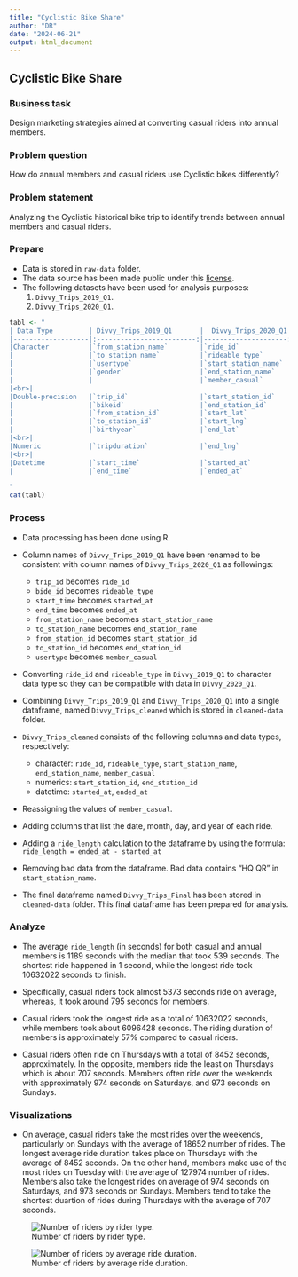 ```yaml
---
title: "Cyclistic Bike Share"
author: "DR"
date: "2024-06-21"
output: html_document
---
```


## Cyclistic Bike Share

### Business task
Design marketing strategies aimed at converting casual riders into annual members.

### Problem question
How do annual members and casual riders use Cyclistic bikes differently?

### Problem statement 
Analyzing the Cyclistic historical bike trip to identify trends between annual members and casual riders.

### Prepare
* Data is stored in `raw-data` folder. 
* The data source has been made public under this [license](https://divvybikes.com/data-license-agreement).
* The following datasets have been used for analysis purposes:
  1. `Divvy_Trips_2019_Q1`.
  2. `Divvy_Trips_2020_Q1`.

```r
tabl <- "
| Data Type         | Divvy_Trips_2019_Q1       |  Divvy_Trips_2020_Q1 |
|-------------------|:-------------------------:|---------------------:|
|Character          |`from_station_name`        |`ride_id`             |
|                   |`to_station_name`          |`rideable_type`       |
|                   |`usertype`                 |`start_station_name`  |
|                   |`gender`                   |`end_station_name`    |
|                   |                           |`member_casual`       |
|<br>|  
|Double-precision   |`trip_id`                  |`start_station_id`    |
|                   |`bikeid`                   |`end_station_id`      |
|                   |`from_station_id`          |`start_lat`           |
|                   |`to_station_id`            |`start_lng`           |
|                   |`birthyear`                |`end_lat`             |
|<br>|
|Numeric            |`tripduration`             |`end_lng`             |
|<br>|
|Datetime           |`start_time`               |`started_at`          |
|                   |`end_time`                 |`ended_at`            |

"
cat(tabl) 
```

### Process
* Data processing has been done using R.
* Column names of `Divvy_Trips_2019_Q1` have been renamed to be consistent with column names of `Divvy_Trips_2020_Q1` as followings:
  - `trip_id` becomes `ride_id`
  - `bide_id` becomes `rideable_type`
  - `start_time` becomes `started_at`
  - `end_time` becomes `ended_at`
  - `from_station_name` becomes `start_station_name`
  - `to_station_name` becomes `end_station_name`
  - `from_station_id` becomes `start_station_id`
  - `to_station_id` becomes `end_station_id`
  - `usertype` becomes `member_casual`
* Converting `ride_id` and `rideable_type` in `Divvy_2019_Q1` to character data type so they can be compatible with data in `Divvy_2020_Q1`.

* Combining `Divvy_Trips_2019_Q1` and `Divvy_Trips_2020_Q1` into a single dataframe, named `Divvy_Trips_cleaned` which is stored in `cleaned-data` folder. 

* `Divvy_Trips_cleaned` consists of the following columns and data types, respectively:
  - character: `ride_id`, `rideable_type`, `start_station_name`, `end_station_name`, `member_casual`
  - numerics: `start_station_id`, `end_station_id`
  - datetime: `started_at`, `ended_at`

* Reassigning the values of `member_casual`.

* Adding columns that list the date, month, day, and year of each ride.

* Adding a `ride_length` calculation to the dataframe by using the formula: `ride_length = ended_at - started_at`

* Removing bad data from the dataframe. Bad data contains "HQ QR" in `start_station_name`.

* The final dataframe named `Divvy_Trips_Final` has been stored in `cleaned-data` folder. This final dataframe has been prepared for analysis. 

### Analyze
* The average `ride_length` (in seconds) for both casual and annual members is 1189 seconds with the median that took 539 seconds. The shortest ride happened in 1 second, while the longest ride took 10632022 seconds to finish.  

* Specifically, casual riders took almost 5373 seconds ride on average, whereas, it took around 795 seconds for members.

* Casual riders took the longest ride as a total of 10632022 seconds, while members took about 6096428 seconds. The riding duration of members is approximately 57% compared to casual riders.

* Casual riders often ride on Thursdays with a total of 8452 seconds, approximately. In the opposite, members ride the least on Thursdays which is about 707 seconds. Members often ride over the weekends with approximately 974 seconds on Saturdays, and 973 seconds on Sundays.

### Visualizations
* On average, casual riders take the most rides over the weekends, particularly on Sundays with the average of 18652 number of rides. The longest average ride duration takes place on Thursdays with the average of 8452 seconds. On the other hand, members make use of the most rides on Tuesday with the average of 127974 number of rides. Members also take the longest rides on average of 974 seconds on Saturdays, and 973 seconds on Sundays. Members tend to take the shortest duartion of rides during Thursdays with the average of 707 seconds.

![Number of riders by rider type.](./plots/Rplot.jpeg)


![Number of riders by average ride duration.](./plots/avg-duration.jpeg)







